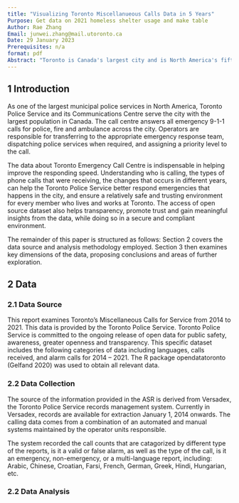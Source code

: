```yaml
---
title: "Visualizing Toronto Miscellanueous Calls Data in 5 Years"
Purpose: Get data on 2021 homeless shelter usage and make table
Author: Rae Zhang
Email: junwei.zhang@mail.utoronto.ca
Date: 29 January 2023
Prerequisites: n/a
format: pdf
Abstract: "Toronto is Canada's largest city and is North America's fifth most populous municipality – with a population of 2.9 million people. In such a large city, it is very important to keep the track of 911 calling data to make sure the toronto police station have enough operators to solve emergencies. Upon further examination of data collected from the Open Data Portal of the City of Toronto, it was easy to find interesting trends in 911 calling services from year 2014 to 2021. I found trends in __________ . This paper attempts to visualize the trends as well as touch some problems that might to extract real meaning from the data."
---
```


## 1 Introduction

As one of the largest municipal police services in North America, Toronto Police Service and its Communications Centre serve the city with the largest population in Canada. The call centre answers all emergency 9-1-1 calls for police, fire and ambulance across the city. Operators are responsible for transferring to the appropriate emergency response team, dispatching police services when required, and assigning a priority level to the call.

The data about Toronto Emergency Call Centre is indispensable in helping improve the responding speed. Understanding who is calling, the types of phone calls that were receiving, the changes that occurs in different years, can help the Toronto Police Service better respond emergencies that happens in the city, and ensure a relatively safe and trusting environment for every member who lives and works at Toronto. The access of open source dataset also helps transparency, promote trust and gain meaningful insights from the data, while doing so in a secure and compliant environment.

The remainder of this paper is structured as follows: Section 2 covers the data source and analysis methodology employed. Section 3 then examines key dimensions of the data, proposing conclusions and areas of further exploration.

## 2 Data

### 2.1 Data Source

This report examines Toronto's Miscellaneous Calls for Service from 2014 to 2021. This data is provided by the Toronto Police Service. Toronto Police Service is committed to the ongoing release of open data for public safety, awareness, greater openness and transparency. This specific dataset includes the following categories of data including languages, calls received, and alarm calls for 2014 -- 2021. The R package opendatatoronto (Gelfand 2020) was used to obtain all relevant data.

### 2.2 Data Collection

The source of the information provided in the ASR is derived from Versadex, the Toronto Police Service records management system. Currently in Versadex, records are available for extraction January 1, 2014 onwards. The calling data comes from a combination of an automated and manual systems maintained by the operator units responsible.

The system recorded the call counts that are catagorized by different type of the reports, is it a valid or false alarm, as well as the type of the call, is it an emergency, non-emergency, or a multi-language report, including: Arabic, Chinese, Croatian, Farsi, French, German, Greek, Hindi, Hungarian, etc.

### 2.2 Data Analysis
